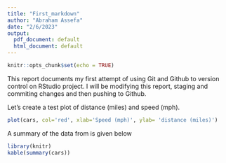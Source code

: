 ```yaml
---
title: "First_markdown"
author: "Abraham Assefa"
date: "2/6/2023"
output:
  pdf_document: default
  html_document: default
---
```


```r
knitr::opts_chunk$set(echo = TRUE)
```

This report documents my first attempt of using Git and Github to version control on RStudio
project. I will be modifying this report, staging and commiting changes and then pushing to Github.


Let's create a test plot of distance (miles) and speed (mph).

```r
plot(cars, col='red', xlab='Speed (mph)', ylab= 'distance (miles)')


```

A summary of the data from is given below

```r
library(knitr)
kable(summary(cars))
```

